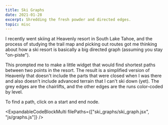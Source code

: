 ```yaml
---
title: Ski Graphs
date: 2021-01-28
excerpt: Shredding the fresh powder and directed edges.
topic: misc
---
```


I recently went skiing at Heavenly resort in South Lake Tahoe, and the process of studying the trail map and picking
out routes got me thinking about how a ski resort is basically a big directed graph (assuming you stay "on-piste").

This prompted me to make a little widget that would find shortest paths between two points in the resort. The result
is a simplified version of Heavenly that doesn't include the parts that were closed when I was there and
also doesn't include advanced terrain that I can't ski down (yet). The grey edges are the chairlifts, and the other edges
are the runs color-coded by level.

To find a path, click on a start and end node.


<SkiGraph />

<ExpandableCodeBlockMulti filePaths={["ski_graphs/ski_graph.jsx", "js/graphs.js"]} />
